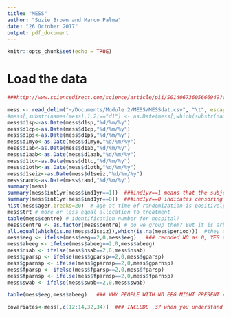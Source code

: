```yaml
---
title: "MESS"
author: "Suzie Brown and Marco Palma"
date: "26 October 2017"
output: pdf_document
---
```


```r
knitr::opts_chunk$set(echo = TRUE)
```
# Load the data
```r
###http://www.sciencedirect.com/science/article/pii/S0140673605666949?via%3Dihub LANCET ARTICLE MARSON 2005

mess <- read_delim("~/Documents/Module 2/MESS/MESSdat.csv", "\t", escape_double = FALSE, trim_ws = TRUE)
#mess[,substr(names(mess),1,2)=="d1"] <- as.Date(mess[,which(substr(names(mess),1,2)=="d1")])
mess$d1sp<-as.Date(mess$d1sp,"%d/%m/%y")
mess$d1cp<-as.Date(mess$d1cp,"%d/%m/%y")
mess$d1ps<-as.Date(mess$d1ps,"%d/%m/%y")
mess$d1myo<-as.Date(mess$d1myo,"%d/%m/%y")
mess$d1ab<-as.Date(mess$d1ab,"%d/%m/%y")
mess$d1aab<-as.Date(mess$d1aab,"%d/%m/%y")
mess$d1tc<-as.Date(mess$d1tc,"%d/%m/%y")
mess$d1oth<-as.Date(mess$d1oth,"%d/%m/%y")
mess$d1seiz<-as.Date(mess$d1seiz,"%d/%m/%y")
mess$rand<-as.Date(mess$rand,"%d/%m/%y")
summary(mess)
summary(mess$int1yr[mess$ind1yr==1])  ###ind1yr==1 means that the subject was observed
summary(mess$int1yr[mess$ind1yr==0])  ###ind1yr==0 indicates censoring
hist(mess$ager,breaks=20)  # age at time of randomization is positively skewed - expected because they are people with recent diagnosis of epilepsy
mess$trt # more or less equal allocation to treatment 
table(mess$centre) # identification number for hospital?
mess$centre <- as.factor(mess$centre) # do we group them? But it is arbitrary!
all.equal(which(is.na(mess$d1seiz)),which(is.na(mess$period)))  #they are probably not MCAR because the event could have benn happened too long ago to remember it (or we do not have medical records for that)
mess$eeg <- ifelse(mess$eeg==2,0,mess$eeg)   ### recoded NO as 0, YES as 1
mess$abeeg <- ifelse(mess$abeeg==2,0,mess$abeeg)
mess$nsab <- ifelse(mess$nsab==2,0,mess$nsab)
mess$gparsp <- ifelse(mess$gparsp==2,0,mess$gparsp)
mess$gparnsp <- ifelse(mess$gparnsp==2,0,mess$gparnsp)
mess$fparsp <- ifelse(mess$fparsp==2,0,mess$fparsp)
mess$fparnsp <- ifelse(mess$fparnsp==2,0,mess$fparnsp)
mess$swab <- ifelse(mess$swab==2,0,mess$swab)

table(mess$eeg,mess$abeeg)   ### WHY PEOPLE WITH NO EEG MIGHT PRESENT AN ABNORMAL EEG?

covariates<-mess[,c(12:14,32,34)]  ### INCLUDE ,37 when you understand the answer to the previous question 
```
